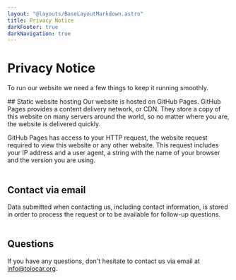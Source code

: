 ```yaml
---
layout: "@layouts/BaseLayoutMarkdown.astro"
title: Privacy Notice
darkFooter: true
darkNavigation: true
---
```



<div class="w-full bg-neutral-50">
  <h1 class="mt-40 container-width text-5xl font-semibold font-aktiv">Privacy Notice</h1>
  <p class="container-width mt-10 mb-20 text-lg">To run our website we need a few things to keep it running smoothly.</p>
</div>
<div class="container-width my-20 custom-prose h-full">
## Static website hosting
Our website is hosted on GitHub Pages. GitHub Pages provides a content delivery network, or CDN. They store a copy of this website on many servers around the world, so no matter where you are, the website is delivered quickly.

GitHub Pages has access to your HTTP request, the website request required to view this website or any other website. This request includes your IP address and a user agent, a string with the name of your browser and the version you are using.
<br/><br/>

## Contact via email
Data submitted when contacting us, including contact information, is stored in order to process the request or to be available for follow-up questions.
<br/><br/>

## Questions
If you have any questions, don't hesitate to contact us via email at info@tolocar.org.
</div>
